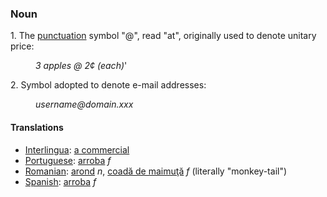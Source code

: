 === Noun ===
1. The [[punctuation]] symbol "@", read "at", originally used to denote unitary price:
:''3 apples @ 2¢ (each)'''
2. Symbol adopted to denote e-mail addresses:
:''username@domain.xxx''
{{msg:Punctuation}}
==== Translations ====
*[[Interlingua]]: [[a commercial]]
*[[Portuguese]]: [[arroba]] ''f''
*[[Romanian]]: [[arond]] ''n'', [[coadă de maimuţă]] ''f'' (literally "monkey-tail")
*[[Spanish]]: [[arroba]] ''f''